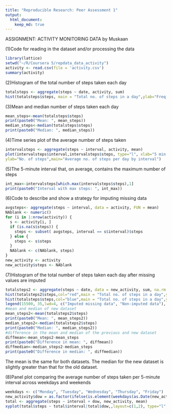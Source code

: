 ```yaml
---
title: "Reproducible Research: Peer Assessment 1"
output: 
  html_document:
    keep_md: true
---
```


ASSIGNMENT: ACTIVITY MONITORING DATA by Muskaan

(1)Code for reading in the dataset and/or processing the data

```r
library(lattice)
setwd("~/R/Coursera 5/repdata_data_activity")
activity <- read.csv(file = 'activity.csv')
summary(activity)
```


(2)Histogram of the total number of steps taken each day
```r
totalsteps <- aggregate(steps ~ date, activity, sum)
hist(totalsteps$steps, main = "Total no. of steps in a day",ylab="Freq.",xlab="No. of steps")
``` 

(3)Mean and median number of steps taken each day
```r
mean_steps<-mean(totalsteps$steps)
print(paste0("Mean: ", mean_steps))
median_steps<-median(totalsteps$steps)
print(paste0("Median: ", median_steps))
```

(4)Time series plot of the average number of steps taken
```r
intervalsteps <- aggregate(steps ~ interval, activity, mean)
plot(intervalsteps$interval,intervalsteps$steps, type="l", xlab="5 min interval", 
ylab="No. of steps",main="Average no. of steps per day by interval")
```

(5)The 5-minute interval that, on average, contains the maximum number of steps
```r
int_max<-intervalsteps[which.max(intervalsteps$steps),1]
print(paste0("Interval with max steps: ", int_max))
```
(6)Code to describe and show a strategy for imputing missing data
```r
avgsteps<- aggregate(steps ~ interval, data = activity, FUN = mean)
NAblank <- numeric()
for (i in 1:nrow(activity)) {
  s <- activity[i, ]
  if (is.na(s$steps)) {
    steps <- subset( avgsteps, interval == s$interval)$steps
  } else {
    steps <- s$steps
  }
  NAblank <- c(NAblank, steps)
}
new_activity <- activity
new_activity$steps <- NAblank
```

(7)Histogram of the total number of steps taken each day after missing values are imputed
```r
totalsteps2 <- aggregate(steps ~ date, data = new_activity, sum, na.rm = TRUE)
hist(totalsteps2$steps,col="red",main = "Total no. of steps in a day",ylab="Freq.",xlab="No. of steps")
hist(totalsteps$steps,col="blue",main = "Total no. of steps in a day",ylab="Freq.",xlab="No. of steps", add=T)
legend(15500, 35,lwd=4, c("Imputed missing data", "Non-imputed data"), col=c("red", "blue"))
#mean and median of new dataset
mean_steps2<-mean(totalsteps2$steps)
print(paste0("Mean: ", mean_steps2))
median_steps2<-median(totalsteps2$steps)
print(paste0("Median: ", median_steps2))
#difference in the mean and median of the previous and new dataset  
diffmean<-mean_steps2-mean_steps
print(paste0("Difference in mean: ", diffmean))
diffmedian<-median_steps2-median_steps
print(paste0("Difference in median: ", diffmedian))
```
The mean is the same for both datasets.
The median for the new dataset is slightly greater than that for the old dataset.

(8)Panel plot comparing the average number of steps taken per 5-minute interval across weekdays and weekends
```r
weekdays <- c("Monday", "Tuesday", "Wednesday", "Thursday", "Friday")
new_activity$dow = as.factor(ifelse(is.element(weekdays(as.Date(new_activity$date)),weekdays), "weekday", "weekend"))
total <- aggregate(steps ~ interval + dow, new_activity, mean)
xyplot(total$steps ~ total$interval|total$dow,,layout=c(1,2), type="l", main="Average Steps per Day by Interval",xlab="interval", ylab="number of steps taken")
```

